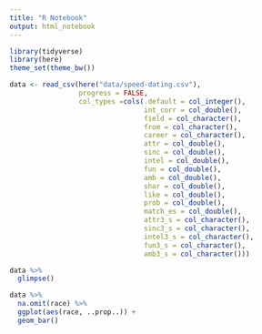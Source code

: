 ```yaml
---
title: "R Notebook"
output: html_notebook
---
```


```r
library(tidyverse)
library(here)
theme_set(theme_bw())
```

```r
data <- read_csv(here("data/speed-dating.csv"),
                 progress = FALSE,
                 col_types =cols(.default = col_integer(),
                                 int_corr = col_double(),
                                 field = col_character(),
                                 from = col_character(),
                                 career = col_character(),
                                 attr = col_double(),
                                 sinc = col_double(),
                                 intel = col_double(),
                                 fun = col_double(),
                                 amb = col_double(),
                                 shar = col_double(),
                                 like = col_double(),
                                 prob = col_double(),
                                 match_es = col_double(),
                                 attr3_s = col_character(),
                                 sinc3_s = col_character(),
                                 intel3_s = col_character(),
                                 fun3_s = col_character(),
                                 amb3_s = col_character()))

data %>%
  glimpse()
```

```r
data %>%
  na.omit(race) %>%
  ggplot(aes(race, ..prop..)) +
  geom_bar()
```

